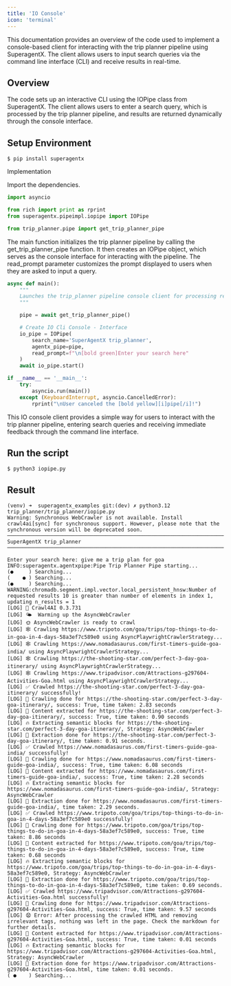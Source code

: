 ```yaml
---
title: 'IO Console'
icon: 'terminal'
---
```


This documentation provides an overview of the code used to implement a console-based client for interacting
with the trip planner pipeline using SuperagentX. The client allows users to input search queries via the command
line interface (CLI) and receive results in real-time.

## Overview
The code sets up an interactive CLI using the IOPipe class from SuperagentX. The client allows users to enter a
search query, which is processed by the trip planner pipeline, and results are returned dynamically through the console interface.

## Setup Environment

```shell
$ pip install superagentx
```

Implementation

Import the dependencies.
```python
import asyncio

from rich import print as rprint
from superagentx.pipeimpl.iopipe import IOPipe

from trip_planner.pipe import get_trip_planner_pipe
```


The main function initializes the trip planner pipeline by calling the get_trip_planner_pipe function.
It then creates an IOPipe object, which serves as the console interface for interacting with the pipeline.
The read_prompt parameter customizes the prompt displayed to users when they are asked to input a query.

```python
async def main():
    """
    Launches the trip_planner pipeline console client for processing requests and handling data.
    """

    pipe = await get_trip_planner_pipe()

    # Create IO Cli Console - Interface
    io_pipe = IOPipe(
        search_name='SuperAgentX trip_planner',
        agentx_pipe=pipe,
        read_prompt=f"\n[bold green]Enter your search here"
    )
    await io_pipe.start()

if __name__ == '__main__':
    try:
        asyncio.run(main())
    except (KeyboardInterrupt, asyncio.CancelledError):
        rprint("\nUser canceled the [bold yellow][i]pipe[/i]!")
```

This IO console client provides a simple way for users to interact with the trip planner pipeline, entering search
queries and receiving immediate feedback through the command line interface.

## Run the script
```shell
$ python3 iopipe.py
```

## Result
```shell
(venv) ➜  superagentx_examples git:(dev) ✗ python3.12 trip_planner/trip_planner/iopipe.py
Warning: Synchronous WebCrawler is not available. Install crawl4ai[sync] for synchronous support. However, please note that the synchronous version will be deprecated soon.
───────────────────────────────────────────────────────────────────────────── SuperAgentX trip_planner ──────────────────────────────────────────────────────────────────────────────

Enter your search here: give me a trip plan for goa
INFO:superagentx.agentxpipe:Pipe Trip Planner Pipe starting...
(●     ) Searching...
(    ● ) Searching...
(●     ) Searching...
WARNING:chromadb.segment.impl.vector.local_persistent_hnsw:Number of requested results 10 is greater than number of elements in index 1, updating n_results = 1
[LOG] 🚀 Crawl4AI 0.3.731
[LOG] 🌤️  Warming up the AsyncWebCrawler
[LOG] 🌞 AsyncWebCrawler is ready to crawl
[LOG] 🕸️ Crawling https://www.tripoto.com/goa/trips/top-things-to-do-in-goa-in-4-days-58a3ef7c589e0 using AsyncPlaywrightCrawlerStrategy...
[LOG] 🕸️ Crawling https://www.nomadasaurus.com/first-timers-guide-goa-india/ using AsyncPlaywrightCrawlerStrategy...
[LOG] 🕸️ Crawling https://the-shooting-star.com/perfect-3-day-goa-itinerary/ using AsyncPlaywrightCrawlerStrategy...
[LOG] 🕸️ Crawling https://www.tripadvisor.com/Attractions-g297604-Activities-Goa.html using AsyncPlaywrightCrawlerStrategy...
[LOG] ✅ Crawled https://the-shooting-star.com/perfect-3-day-goa-itinerary/ successfully!
[LOG] 🚀 Crawling done for https://the-shooting-star.com/perfect-3-day-goa-itinerary/, success: True, time taken: 2.83 seconds
[LOG] 🚀 Content extracted for https://the-shooting-star.com/perfect-3-day-goa-itinerary/, success: True, time taken: 0.90 seconds
[LOG] 🔥 Extracting semantic blocks for https://the-shooting-star.com/perfect-3-day-goa-itinerary/, Strategy: AsyncWebCrawler
[LOG] 🚀 Extraction done for https://the-shooting-star.com/perfect-3-day-goa-itinerary/, time taken: 0.91 seconds.
[LOG] ✅ Crawled https://www.nomadasaurus.com/first-timers-guide-goa-india/ successfully!
[LOG] 🚀 Crawling done for https://www.nomadasaurus.com/first-timers-guide-goa-india/, success: True, time taken: 6.08 seconds
[LOG] 🚀 Content extracted for https://www.nomadasaurus.com/first-timers-guide-goa-india/, success: True, time taken: 2.28 seconds
[LOG] 🔥 Extracting semantic blocks for https://www.nomadasaurus.com/first-timers-guide-goa-india/, Strategy: AsyncWebCrawler
[LOG] 🚀 Extraction done for https://www.nomadasaurus.com/first-timers-guide-goa-india/, time taken: 2.29 seconds.
[LOG] ✅ Crawled https://www.tripoto.com/goa/trips/top-things-to-do-in-goa-in-4-days-58a3ef7c589e0 successfully!
[LOG] 🚀 Crawling done for https://www.tripoto.com/goa/trips/top-things-to-do-in-goa-in-4-days-58a3ef7c589e0, success: True, time taken: 8.86 seconds
[LOG] 🚀 Content extracted for https://www.tripoto.com/goa/trips/top-things-to-do-in-goa-in-4-days-58a3ef7c589e0, success: True, time taken: 0.68 seconds
[LOG] 🔥 Extracting semantic blocks for https://www.tripoto.com/goa/trips/top-things-to-do-in-goa-in-4-days-58a3ef7c589e0, Strategy: AsyncWebCrawler
[LOG] 🚀 Extraction done for https://www.tripoto.com/goa/trips/top-things-to-do-in-goa-in-4-days-58a3ef7c589e0, time taken: 0.69 seconds.
[LOG] ✅ Crawled https://www.tripadvisor.com/Attractions-g297604-Activities-Goa.html successfully!
[LOG] 🚀 Crawling done for https://www.tripadvisor.com/Attractions-g297604-Activities-Goa.html, success: True, time taken: 9.57 seconds
[LOG] 😧 Error: After processing the crawled HTML and removing irrelevant tags, nothing was left in the page. Check the markdown for further details.
[LOG] 🚀 Content extracted for https://www.tripadvisor.com/Attractions-g297604-Activities-Goa.html, success: True, time taken: 0.01 seconds
[LOG] 🔥 Extracting semantic blocks for https://www.tripadvisor.com/Attractions-g297604-Activities-Goa.html, Strategy: AsyncWebCrawler
[LOG] 🚀 Extraction done for https://www.tripadvisor.com/Attractions-g297604-Activities-Goa.html, time taken: 0.01 seconds.
( ●    ) Searching...
```
